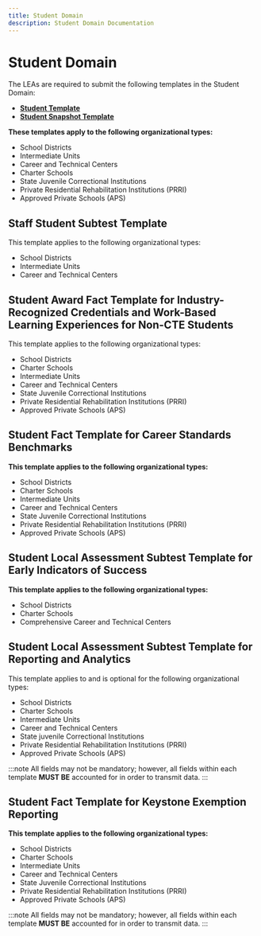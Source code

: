 ```yaml
---
title: Student Domain
description: Student Domain Documentation
---
```


# Student Domain

The LEAs are required to submit the following templates in the Student Domain:

- **[Student Template](student-template.mdx)**
- **[Student Snapshot Template](student-snapshot.mdx)**

<DocCardList />

**These templates apply to the following organizational types:**

- School Districts
- Intermediate Units
- Career and Technical Centers
- Charter Schools
- State Juvenile Correctional Institutions
- Private Residential Rehabilitation Institutions (PRRI)
- Approved Private Schools (APS)

## Staff Student Subtest Template

This template applies to the following organizational types:

- School Districts
- Intermediate Units
- Career and Technical Centers

## Student Award Fact Template for Industry-Recognized Credentials and Work-Based Learning Experiences for Non-CTE Students

This template applies to the following organizational types:

- School Districts
- Charter Schools
- Intermediate Units
- Career and Technical Centers
- State Juvenile Correctional Institutions
- Private Residential Rehabilitation Institutions (PRRI)
- Approved Private Schools (APS)

## Student Fact Template for Career Standards Benchmarks

**This template applies to the following organizational types:**

- School Districts
- Charter Schools
- Intermediate Units
- Career and Technical Centers
- State Juvenile Correctional Institutions
- Private Residential Rehabilitation Institutions (PRRI)
- Approved Private Schools (APS)

## Student Local Assessment Subtest Template for Early Indicators of Success

**This template applies to the following organizational types:**

- School Districts
- Charter Schools
- Comprehensive Career and Technical Centers

## Student Local Assessment Subtest Template for Reporting and Analytics

This template applies to and is optional for the following organizational types:

- School Districts
- Charter Schools
- Intermediate Units
- Career and Technical Centers
- State juvenile Correctional Institutions
- Private Residential Rehabilitation Institutions (PRRI)
- Approved Private Schools (APS)

:::note
All fields may not be mandatory; however, all fields within each template **MUST BE** accounted for in order to transmit data.
:::

## Student Fact Template for Keystone Exemption Reporting

**This template applies to the following organizational types:**

- School Districts
- Charter Schools
- Intermediate Units
- Career and Technical Centers
- State Juvenile Correctional Institutions
- Private Residential Rehabilitation Institutions (PRRI)
- Approved Private Schools (APS)

:::note
All fields may not be mandatory; however, all fields within each template **MUST BE** accounted for in order to transmit data.
:::